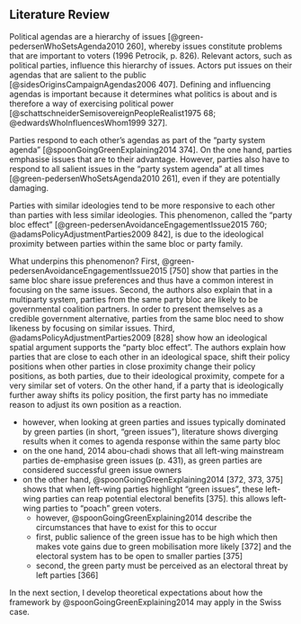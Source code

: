 ## Literature Review

Political agendas are a hierarchy of issues [@green-pedersenWhoSetsAgenda2010 260], whereby issues constitute problems that are important to voters (1996 Petrocik, p. 826). Relevant actors, such as political parties, influence this hierarchy of issues. Actors put issues on their agendas that are salient to the public [@sidesOriginsCampaignAgendas2006 407]. Defining and influencing agendas is important because it determines what politics is about and is therefore a way of exercising political power [@schattschneiderSemisovereignPeopleRealist1975 68; @edwardsWhoInfluencesWhom1999 327].

Parties respond to each other’s agendas as part of the “party system agenda” [@spoonGoingGreenExplaining2014 374]. On the one hand, parties emphasise issues that are to their advantage. However, parties also have to respond to all salient issues in the “party system agenda” at all times [@green-pedersenWhoSetsAgenda2010 261], even if they are potentially damaging.

Parties with similar ideologies tend to be more responsive to each other than parties with less similar ideologies. This phenomenon, called the “party bloc effect” [@green-pedersenAvoidanceEngagementIssue2015 760; @adamsPolicyAdjustmentParties2009 842], is due to the ideological proximity between parties within the same bloc or party family.

What underpins this phenomenon? First, @green-pedersenAvoidanceEngagementIssue2015 [750] show that parties in the same bloc share issue preferences and thus have a common interest in focusing on the same issues. Second, the authors also explain that in a multiparty system, parties from the same party bloc are likely to be governmental coalition partners. In order to present themselves as a credible government alternative, parties from the same bloc need to show likeness by focusing on similar issues. Third, @adamsPolicyAdjustmentParties2009 [828] show how an ideological spatial argument supports the “party bloc effect”. The authors explain how parties that are close to each other in an ideological space, shift their policy positions when other parties in close proximity change their policy positions, as both parties, due to their ideological proximity, compete for a very similar set of voters. On the other hand, if a party that is ideologically further away shifts its policy position, the first party has no immediate reason to adjust its own position as a reaction.

	

- however, when looking at green parties and issues typically dominated by green parties (in short, “green issues”), literature shows diverging results when it comes to agenda response within the same party bloc
- on the one hand, 2014 abou-chadi shows that all left-wing mainstream parties de-emphasise green issues (p. 431), as green parties are considered successful green issue owners
- on the other hand, @spoonGoingGreenExplaining2014 [372, 373, 375] shows that when left-wing parties highlight “green issues”, these left-wing parties can reap potential electoral benefits [375]. this allows left-wing parties to “poach” green voters.
	- however, @spoonGoingGreenExplaining2014 describe the circumstances that have to exist for this to occur
	- first, public salience of the green issue has to be high which then makes vote gains due to green mobilisation more likely [372] and the electoral system has to be open to smaller parties [375]
	- second, the green party must be perceived as an electoral threat by left parties [366]

In the next section, I develop theoretical expectations about how the framework by @spoonGoingGreenExplaining2014 may apply in the Swiss case.